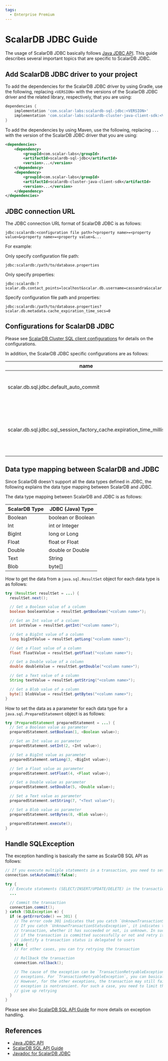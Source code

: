 ```yaml
---
tags:
  - Enterprise Premium
---
```


# ScalarDB JDBC Guide

The usage of ScalarDB JDBC basically follows [Java JDBC API](https://docs.oracle.com/javase/8/docs/technotes/guides/jdbc/).
This guide describes several important topics that are specific to ScalarDB JDBC.

## Add ScalarDB JDBC driver to your project

To add the dependencies for the ScalarDB JDBC driver by using Gradle, use the following, replacing `<VERSION>` with the versions of the ScalarDB JDBC driver and the related library, respectively, that you are using:

```gradle
dependencies {
    implementation 'com.scalar-labs:scalardb-sql-jdbc:<VERSION>'
    implementation 'com.scalar-labs:scalardb-cluster-java-client-sdk:<VERSION>'
}
```

To add the dependencies by using Maven, use the following, replacing `...` with the version of the ScalarDB JDBC driver that you are using:

```xml
<dependencies>
    <dependency>
        <groupId>com.scalar-labs</groupId>
        <artifactId>scalardb-sql-jdbc</artifactId>
        <version>...</version>
    </dependency>
    <dependency>
        <groupId>com.scalar-labs</groupId>
        <artifactId>scalardb-cluster-java-client-sdk</artifactId>
        <version>...</version>
    </dependency>
</dependencies>
```

## JDBC connection URL

The JDBC connection URL format of ScalarDB JDBC is as follows:

```console
jdbc:scalardb:<configuration file path>?<property name>=<property value>&<property name>=<property value>&...
```

For example:

Only specify configuration file path:

```console
jdbc:scalardb:/path/to/database.properties
```

Only specify properties:

```console
jdbc:scalardb:?scalar.db.contact_points=localhost&scalar.db.username=cassandra&scalar.db.password=cassandra&scalar.db.storage=cassandra
```

Specify configuration file path and properties:

```console
jdbc:scalardb:/path/to/database.properties?scalar.db.metadata.cache_expiration_time_secs=0
```

## Configurations for ScalarDB JDBC

Please see [ScalarDB Cluster SQL client configurations](../scalardb-cluster/developer-guide-for-scalardb-cluster-with-java-api.mdx#scalardb-cluster-sql-client-configurations) for details on the configurations.

In addition, the ScalarDB JDBC specific configurations are as follows:

| name                                                                | description                                                                  | default |
|---------------------------------------------------------------------|------------------------------------------------------------------------------|---------|
| scalar.db.sql.jdbc.default_auto_commit                              | The default connection's auto-commit mode.                                   | true    |
| scalar.db.sql.jdbc.sql_session_factory_cache.expiration_time_millis | The expiration time in milliseconds for the cache of SQL session factories.  | 10000   |

## Data type mapping between ScalarDB and JDBC

Since ScalarDB doesn't support all the data types defined in JDBC, the following explains the data type mapping between ScalarDB and JDBC.

The data type mapping between ScalarDB and JDBC is as follows:

| ScalarDB Type | JDBC (Java) Type   |
|---------------|--------------------|
| Boolean       | boolean or Boolean |
| Int           | int or Integer     |
| BigInt        | long or Long       |
| Float         | float or Float     |
| Double        | double or Double   |
| Text          | String             |
| Blob          | byte[]             |

How to get the data from a `java.sql.ResultSet` object for each data type is as follows:

```java
try (ResultSet resultSet = ...) {
  resultSet.next();

  // Get a Boolean value of a column
  boolean booleanValue = resultSet.getBoolean("<column name>");

  // Get an Int value of a column
  int intValue = resultSet.getInt("<column name>");

  // Get a BigInt value of a column
  long bigIntValue = resultSet.getLong("<column name>");

  // Get a Float value of a column
  float floatValue = resultSet.getFloat("<column name>");

  // Get a Double value of a column
  double doubleValue = resultSet.getDouble("<column name>");

  // Get a Text value of a column
  String textValue = resultSet.getString("<column name>");

  // Get a Blob value of a column
  byte[] blobValue = resultSet.getBytes("<column name>");
}
```

How to set the data as a parameter for each data type for a `java.sql.PreparedStatement` object is as follows:

```java
try (PreparedStatement preparedStatement = ...) {
  // Set a Boolean value as parameter
  preparedStatement.setBoolean(1, <Boolean value>);

  // Set an Int value as parameter
  preparedStatement.setInt(2, <Int value>);

  // Set a BigInt value as parameter
  preparedStatement.setLong(3, <BigInt value>);

  // Set a Float value as parameter
  preparedStatement.setFloat(4, <Float value>);

  // Set a Double value as parameter
  preparedStatement.setDouble(5, <Double value>);

  // Set a Text value as parameter
  preparedStatement.setString(7, "<Text value>");

  // Set a Blob value as parameter
  preparedStatement.setBytes(8, <Blob value>);

  preparedStatement.execute();
}
```

## Handle SQLException

The exception handling is basically the same as ScalarDB SQL API as follows:

```java
// If you execute multiple statements in a transaction, you need to set auto-commit to false.
connection.setAutoCommit(false);

try {
  // Execute statements (SELECT/INSERT/UPDATE/DELETE) in the transaction
  ...

  // Commit the transaction
  connection.commit();
} catch (SQLException e) {
  if (e.getErrorCode() == 301) {
    // The error code 301 indicates that you catch `UnknownTransactionStatusException`.
    // If you catch `UnknownTransactionStatusException`, it indicates that the status of the 
    // transaction, whether it has succeeded or not, is unknown. In such a case, you need to check
    // if the transaction is committed successfully or not and retry it if it failed. How to 
    // identify a transaction status is delegated to users
  } else {
    // For other cases, you can try retrying the transaction

    // Rollback the transaction
    connection.rollback();

    // The cause of the exception can be `TransactionRetryableException` or the other
    // exceptions. For `TransactionRetryableException`, you can basically retry the transaction.
    // However, for the other exceptions, the transaction may still fail if the cause of the
    // exception is nontransient. For such a case, you need to limit the number of retries and
    // give up retrying
  }
}
```

Please see also [ScalarDB SQL API Guide](sql-api-guide.mdx) for more details on exception handling.

## References

- [Java JDBC API](https://docs.oracle.com/javase/8/docs/technotes/guides/jdbc/)
- [ScalarDB SQL API Guide](sql-api-guide.mdx)
- [Javadoc for ScalarDB JDBC](https://javadoc.io/doc/com.scalar-labs/scalardb-sql-jdbc/3.13.0/index.html)
